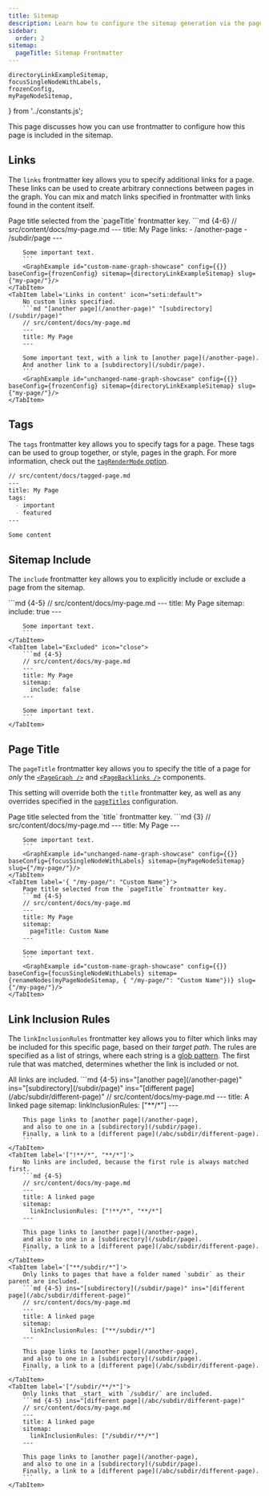 ```yaml
---
title: Sitemap
description: Learn how to configure the sitemap generation via the page's frontmatter.
sidebar:
  order: 2
sitemap:
  pageTitle: Sitemap Frontmatter
---
```


	directoryLinkExampleSitemap,
	focusSingleNodeWithLabels,
	frozenConfig,
	myPageNodeSitemap,
} from '../constants.js';

This page discusses how you can use frontmatter to configure how this page is included in the sitemap.

## Links
The `links` frontmatter key allows you to specify additional links for a page.
These links can be used to create arbitrary connections between pages in the graph.
You can mix and match links specified in frontmatter with links found in the content itself.

<Tabs>
	<TabItem label='Links in frontmatter' icon="list-format">
		Page title selected from the `pageTitle` frontmatter key.
		```md {4-6}
		// src/content/docs/my-page.md
		---
		title: My Page
		links:
		- /another-page
		- /subdir/page
		---

		Some important text.
		```
		<GraphExample id="custom-name-graph-showcase" config={{}} baseConfig={frozenConfig} sitemap={directoryLinkExampleSitemap} slug={"my-page/"}/>
	</TabItem>
	<TabItem label='Links in content' icon="seti:default">
		No custom links specified.
		```md "[another page](/another-page)" "[subdirectory](/subdir/page)"
		// src/content/docs/my-page.md
		---
		title: My Page
		---

		Some important text, with a link to [another page](/another-page).
		And another link to a [subdirectory](/subdir/page).
		```
		<GraphExample id="unchanged-name-graph-showcase" config={{}} baseConfig={frozenConfig} sitemap={directoryLinkExampleSitemap} slug={"my-page/"}/>
	</TabItem>
</Tabs>

## Tags
The `tags` frontmatter key allows you to specify tags for a page.
These tags can be used to group together, or style, pages in the graph.
For more information, check out the [`tagRenderMode` option](/starlight-site-graph/configuration/graph/tags#tag-rendering-mode).

```md {4-6}
// src/content/docs/tagged-page.md
---
title: My Page
tags:
  - important
  - featured
---

Some content
```

## Sitemap Include
The `include` frontmatter key allows you to explicitly include or exclude a page from the sitemap.

<Tabs>
	<TabItem label="Included" icon="approve-check">
		```md {4-5}
		// src/content/docs/my-page.md
		---
		title: My Page
		sitemap:
		  include: true
		---

		Some important text.
		```
	</TabItem>
	<TabItem label="Excluded" icon="close">
		```md {4-5}
		// src/content/docs/my-page.md
		---
		title: My Page
		sitemap:
		  include: false
		---

		Some important text.
		```
	</TabItem>
</Tabs>

## Page Title
The `pageTitle` frontmatter key allows you to specify the title of a page for _only_ the
[`<PageGraph />`](/starlight-site-graph/components/pagegraph) and [`<PageBacklinks />`](/starlight-site-graph/components/pagebacklinks) components.

This setting will override both the `title` frontmatter key, as well as any overrides specified in the
[`pageTitles`](/starlight-site-graph/configuration/sitemap/processing/#page-titles) configuration.

<Tabs>
	<TabItem label='{}' >
		Page title selected from the `title` frontmatter key.
		```md {3}
		// src/content/docs/my-page.md
		---
		title: My Page
		---

		Some important text.
		```
		<GraphExample id="unchanged-name-graph-showcase" config={{}} baseConfig={focusSingleNodeWithLabels} sitemap={myPageNodeSitemap} slug={"/my-page/"}/>
	</TabItem>
	<TabItem label='{ "/my-page/": "Custom Name"}'>
		Page title selected from the `pageTitle` frontmatter key.
		```md {4-5}
		// src/content/docs/my-page.md
		---
		title: My Page
		sitemap:
		  pageTitle: Custom Name
		---

		Some important text.
		```
		<GraphExample id="custom-name-graph-showcase" config={{}} baseConfig={focusSingleNodeWithLabels} sitemap={renameNodes(myPageNodeSitemap, { "/my-page/": "Custom Name"})} slug={"/my-page/"}/>
	</TabItem>
</Tabs>

## Link Inclusion Rules
The `linkInclusionRules` frontmatter key allows you to filter which links may be included for this specific page,
based on their _target path_.
The rules are specified as a list of strings, where each string is a [glob pattern](/starlight-site-graph/concepts/globs).
The first rule that was matched, determines whether the link is included or not.

<Tabs>
	<TabItem label='["**/*"]'>
		All links are included.
		```md {4-5} ins="[another page](/another-page)" ins="[subdirectory](/subdir/page)" ins="[different page](/abc/subdir/different-page)"
		// src/content/docs/my-page.md
		---
		title: A linked page
		sitemap:
		  linkInclusionRules: ["**/*"]
		---

		This page links to [another page](/another-page),
		and also to one in a [subdirectory](/subdir/page).
		Finally, a link to a [different page](/abc/subdir/different-page).
		```
	</TabItem>
	<TabItem label='["!**/*", "**/*"]'>
		No links are included, because the first rule is always matched first.
		```md {4-5}
		// src/content/docs/my-page.md
		---
		title: A linked page
		sitemap:
		  linkInclusionRules: ["!**/*", "**/*"]
		---

		This page links to [another page](/another-page),
		and also to one in a [subdirectory](/subdir/page).
		Finally, a link to a [different page](/abc/subdir/different-page).
		```
	</TabItem>
	<TabItem label='["**/subdir/*"]'>
		Only links to pages that have a folder named `subdir` as their parent are included.
		```md {4-5} ins="[subdirectory](/subdir/page)" ins="[different page](/abc/subdir/different-page)"
		// src/content/docs/my-page.md
		---
		title: A linked page
		sitemap:
		  linkInclusionRules: ["**/subdir/*"]
		---

		This page links to [another page](/another-page),
		and also to one in a [subdirectory](/subdir/page).
		Finally, a link to a [different page](/abc/subdir/different-page).
		```
	</TabItem>
	<TabItem label='["/subdir/**/*"]'>
		Only links that _start_ with `/subdir/` are included.
		```md {4-5} ins="[different page](/abc/subdir/different-page)"
		// src/content/docs/my-page.md
		---
		title: A linked page
		sitemap:
		  linkInclusionRules: ["/subdir/**/*"]
		---

		This page links to [another page](/another-page),
		and also to one in a [subdirectory](/subdir/page).
		Finally, a link to a [different page](/abc/subdir/different-page).
		```
	</TabItem>
</Tabs>
